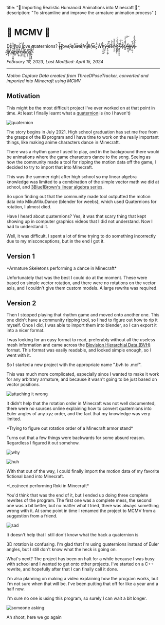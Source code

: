   title: "🕺 Importing Realistic Humanoid Animations into Minecraft 💃",
  description: "To streamline and improve the armature animation process"
}

# 🕺 MCMV 💃

Do you love quaternions? I̶̢̖̾͆ ̷̱̫͛ḽ̸̡̕ove̸ ̴̣̔̎q̷u̷̎͝at̴ë̸́r̴̦͒n̸i̸̫͋̾o̴͊ņ̵̓͝s.̴̱̭̈́͗ Ẁ̷h̷̢̞̠̪͕͚͆̉y̶̲̝͎̜̙͑ ̵͙̗̱̫̣͔̳̜͗́̕d̷̑̓͆̕o̵͊̈́̌͝n̵̟̠̥̼͒̄̈́̈́̅'̵̭͎̫͓̟̬̾ţ̸͈̰̞̓̉̑̈́̔̒ ̴̧͇͈̮̙̯̯̦̬́̑͘̚y̷͊͋̉̈̚͠o̴̧̅̆̕͝u̸͎̳͑́͒͊̔̋̈͝͠ ̶̼̔̍l̶͈̙̝̯͔̾o̶̰̺͎̾v̸̗̗̪̦͙̀̉͛͂e̵̎̏̅̔͆̐̏̏̓ͅ ̶̫̓ͅq̸̮̜̅̋̈́̉̄ų̵̤͌͊́̏͗̃͋ȁ̸̡̡̞̲͔̻̖̥͑̅̇̄͛̋̅̏t̸̺̪̀̎̉̓͊̅e̸̩̎͒̊̈̕ŗ̴͖͈́͊̀͒̏̀́͝n̸̝̯̪̈́̔į̸͓͉̉͊̐̊̌͒́̕̕o̶̠̙͓̼̽͌n̵̢͔͍͒̚͠s̸̛̰̪͙͓̞̰͙̪̤͑̚?̵̣̳̣͓͙̱̤̃͛̏̎̚͝͝

*February 10, 2023*, *Last Modified: April 15, 2024*

----

<div className="relative" style={{ paddingBottom: "56.25%" }}>
  <MediaDisplay className="absolute p-4" link="https://i.imgur.com/TbVdAC6.mp4" type="gfycat" autoplay/>
</div>

*Motion Capture Data created from ThreeDPoseTracker, converted and imported into Minecraft using MCMV*

## Motivation

This might be the most difficult project I've ever worked on at that point in time. At least I finally learnt what a [quaternion](https://en.wikipedia.org/wiki/Quaternion) is (no I haven't)

![quaternion](https://i.imgur.com/3nxsRX2.png)

The story begins in July 2021. High school graduation has set me free from the grasps of the IB program and I have time to work on the really important things, like making anime characters dance in Minecraft.

There was a rhythm game I used to play, and in the background there would be animations where the game characters dance to the song. Seeing as how the community made a tool for ripping the motion data off the game, I decided to try to import that into Minecraft.

This was the summer right after high school so my linear algebra knowledge was limited to a combination of the simple vector math we did at school, and [3Blue1Brown's linear algebra series](https://www.youtube.com/playlist?list=PLZHQObOWTQDPD3MizzM2xVFitgF8hE_ab).

So upon finding out that the community made tool outputted the motion data into MikuMikuDance (blender for weebs), which used Quaternions for rotation, I almost died.

Have I heard about quaternions? Yes, it was that scary thing that kept showing up in computer graphics videos that I did not understand. Now I had to understand it.

Well, it was difficult, I spent a lot of time trying to do something incorrectly due to my misconceptions, but in the end I got it.

## Version 1

<div className="relative" style={{ paddingBottom: "56.25%" }}>
  <MediaDisplay className="absolute p-4" link="https://i.imgur.com/601rDKc.mp4" type="gfycat" autoplay/>
</div>
*Armature Skeletons performing a dance in Minecraft*

Unfortunately that was the best I could do at the moment. These were based on simple vector rotation, and there were no rotations on the vector axis, and I couldn't give them custom models. A large rewrite was required.

## Version 2

Then I stopped playing that rhythm game and moved onto another one. This one didn't have a community ripping tool, so I had to figure out how to rip it myself. Once I did, I was able to import them into blender, so I can export it into a nicer format.

I was looking for an easy format to read, preferably without all the useless mesh information and came across the [Biovision Hierarchial Data (BVH)](https://research.cs.wisc.edu/graphics/Courses/cs-838-1999/Jeff/BVH.html) format. This format was easily readable, and looked simple enough, so I went with it.

So I started a new project with the appropriate name ".bvh to .mcf".

This was much more complicated, especially since I wanted to make it work for any arbitrary armature, and because it wasn't going to be just based on vector positions.

![attaching it wrong](https://i.imgur.com/P5XzcZ0.png)

It didn't help that the rotation order in Minecraft was not well documented, there were no sources online explaining how to convert quaternions into Euler angles of any xyz order, and the fact that my knowledge was very limited.

<div className="relative" style={{ paddingBottom: "56.25%" }}>
  <MediaDisplay className="absolute p-4" link="https://i.imgur.com/PMZdG0l.mp4" type="gfycat" autoplay/>
</div>
*Trying to figure out rotation order of a Minecraft armor stand*

Turns out that a few things were backwards for some absurd reason. Regardless I figured it out somehow.

![why](https://i.imgur.com/LMW0cEE.png)

![huh](https://i.imgur.com/LD9pj4Q.png)

With that out of the way, I could finally import the motion data of my favorite fictional band into Minecraft.

<div className="relative" style={{ paddingBottom: "56.25%" }}>
  <MediaDisplay className="absolute p-4" link="https://i.imgur.com/5yxCu6x.mp4" type="gfycat" autoplay/>
</div>
*Leo/need performing Roki in Minecraft*

You'd think that was the end of it, but I ended up doing three complete rewrites of the program. The first one was a complete mess, the second one was a bit better, but no matter what I tried, there was always something wrong with it. At some point in time I renamed the project to MCMV from a suggestion from a friend.

![sad](https://i.imgur.com/TBqv8AB.png)

It doesn't help that I still don't know what the hack a quaternion is

3D rotation is confusing. I'm glad that I'm using quaternions instead of Euler angles, but I still don't know what the heck is going on.

What's next? The project has been on halt for a while because I was busy with school and I wanted to get onto other projects. I've started on a C++ rewrite, and hopefully after that I can finally call it done.

I'm also planning on making a video explaining how the program works, but I'm not sure when that will be. I've been putting that off for like a year and a half now.

I'm sure no one is using this program, so surely I can wait a bit longer.

![someone asking](https://i.imgur.com/OpPXc3H.png)

Ah shoot, here we go again